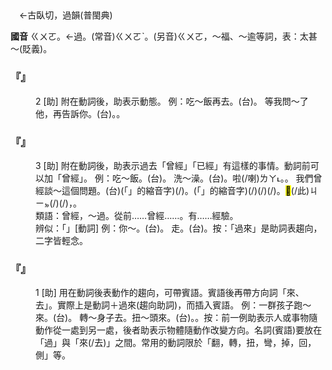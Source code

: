 
=={{ruby|過|·ㄍㄨㄛˋ}}==

　←古臥切，過韻{{ruby|＝|ㄍㄨㄛˋ}}(普閩典)

'''國音''' <rt>ㄍㄨㄛ</rt>。←過。(常音)<rt>ㄍㄨㄛˋ</rt>。(另音)<rt>ㄍㄨㄛ</rt>，～福、～逾等詞，表：太甚～(貶義)。

    

==='''『{{ruby|過|·ㄍㄨㄛˋ}}』'''===
:2  [助] 附在動詞後，助表示動態。 例：吃～飯再去。(台){{ruby|食|ㄐㄧㄚㆷ ͘}}{{ruby|<mark>&#xffad1;</mark>|ㄅㆭ˫}}{{ruby|飽|ㄅㄚˋ}}{{ruby|即|ㄐㄧㄚㆷ}}{{ruby|去|ㄎㄧ˪}}。 等我問～了他，再告訴你。(台){{ruby|等|ㄉㄢˋ}}{{ruby|我|ㆣㄨㄚˋ}}{{ruby|問|ㄇㆭ˫}}{{ruby|伊|ㄧ}}{{ruby|了|ㄌㄧㄠˋ}}。{{ruby|即|ㄐㄧㄚㆷ}}{{ruby|共|ㄍㄚ˫}}{{ruby|汝|ㄌㄧˋ}}{{ruby|講|ㄍㆲˋ}}。
    

==='''『{{ruby|過|·ㄍㄨㄛˋ}}』'''===
:3  [助] 附在動詞後，助表示過去「曾經」「已經」有這樣的事情。動詞前可以加「曾經」。 例：吃～飯。(台){{ruby|有|ㄨ˫}}{{ruby|食|ㄐㄧㄚㆷ ͘}}{{ruby|飯|ㄅㆭ˫}}。 洗～澡。(台){{ruby|有|ㄨ˫}}{{ruby|洗|ㄙㄨㆤˋ}}{{ruby|/|ㄙㆤˋ}}{{ruby|身|ㄒㄧㄥ}}{{ruby|軀|ㄎㄨ}}。{{ruby|身|ㄒㄧㄥ}}{{ruby|軀|ㄎㄨ}}{{ruby|洗|ㄙㄨㆤˋ}}{{ruby|/|ㄙㆤˋ}}{{ruby|過|ㄍㆤ˪}}{{ruby|/|ㄍㄨㆤ˪}}啦(/喇)<rt>ㄌㄚ˪</rt>。{{ruby|洗|ㄙㄨㆤˋ}}{{ruby|/|ㄙㆤˋ}}{{ruby|了|ㄌㄧㄠˋ}}{{ruby|身|ㄒㄧㄥ}}{{ruby|軀|ㄎㄨ}}。 我們曾經談～這個問題。(台){{ruby|阮|ㆣㄨㄢˋ}}{{ruby|識|ㆠㄚㆵ}}{{ruby|談|ㄉㆰˊ}}{{ruby|過|ㄍㄨㆤ˪}}{{ruby|/|ㄍㆤ˪}}{{ruby|<mark>&#xffb50;</mark>|ㄐㄧㆵ}}(「{{ruby|此|ㄐㄧˋ}}{{ruby|一|ㄐㄧㆵ ͘}}」的縮音字)(/{{ruby|此|ㄐㄧㆵ}}){{ruby|個|ㆤˊ}}{{ruby|問|ㆠㄨㄣ˫}}{{ruby|題|ㄉㄨㆤˊ}}{{ruby|/|ㄉㆤˊ}}。{{ruby|阮|ㄍㄨㄢˋ}}{{ruby|有|ㄨ˫}}{{ruby|講|ㄍㆲˋ}}{{ruby|→|ㄍㆲ}}{{ruby|起|ㄎㄧˋ}}{{ruby|<mark>&#xffb50;</mark>|ㄐㄧㆵ}}(「{{ruby|此|ㄐㄧˋ}}{{ruby|一|ㄐㄧㆵ ͘}}」的縮音字)(/{{ruby|此|ㄐㄧㆵ}}){{ruby|項|ㄏㄤ˫}}{{ruby|載|ㄉㄞ˫}}(/{{ruby|戴|ㄉㄞ˪}}){{ruby|事|ㄐㄧ˪}}(/{{ruby|事|ㄉㄢ˫}}{{ruby|情|ㄐㄧ˪}})。<mark>&#xffb50;</mark>(/此)<rt>ㄐㄧㆵ</rt>{{ruby|項|ㄏㄤ˫}}{{ruby|載|ㄉㄞ˫}}(/{{ruby|戴|ㄉㄞ˪}}){{ruby|事|ㄐㄧ˪}}(/{{ruby|事|ㄉㄞ˫}}{{ruby|情|ㄐㄧ˪}})，{{ruby|阮|ㆣㄨㄢˋ}}{{ruby|曾|ㆠㄚㆵ}}{{ruby|談|ㄉㆰˊ}}{{ruby|過|ㄍㆤ˪}}{{ruby|/|ㄍㄨㆤ˪}}。
:類語：曾經，～過。從前……曾經……。有……經驗。
:
:辨似：「{{ruby|過|ㄍㄨㄛˋ}}{{ruby|來|·ㄌㄞˊ}}」[動詞] 例：你～。(台){{ruby|汝|ㄌㄧˋ}}{{ruby|→|ㄌㄧ}}{{ruby|過|ㄍㄨㆤ˪}}{{ruby|來|·ㄌㄞˊ}}。 走{{ruby|過|·ㄍㄨㄛˋ}}{{ruby|來|·ㄌㄞˊ}}。(台){{ruby|行|ㄍㄧㆩˊ}}{{ruby|過|ㄍㆤ˪}}{{ruby|/|ㄍㄨㆤ˪}}{{ruby|來|·ㄌㄞˊ}}。按：「過來」是助詞表趨向，二字皆輕念。
:
    

==='''『{{ruby|過|·ㄍㄨㄛˋ}}』'''===
:1  [助] 用在動詞後表動作的趨向，可帶賓語。賓語後再帶方向詞「來、去」。實際上是動詞＋過來(趨向助詞)，而插入賓語。 例：一群孩子跑～來。(台){{ruby|一|ㄐㄧㆵ ͘}}{{ruby|陣|ㄉㄧㄣ˫}}{{ruby|<mark>&#xffb51;</mark>|ㆣㄧㄣˋ}}{{ruby|仔|ㄚ}}{{ruby|走|ㄗㄠˋ}}{{ruby|過|ㄍㄨㆤ˪}}{{ruby|/|ㄍㆤ˪}}{{ruby|來|ㄌㄞˊ}}。 轉～身子去。扭～頭來。(台){{ruby|身|ㄒㄧㄥ}}{{ruby|軀|ㄎㄨ}}{{ruby|踅|ㄙㆤㆷ ͘}}{{ruby|輪|ㄌㄧㄣ˪}}{{ruby|轉|ㄉㆭˋ}}。{{ruby|頭|ㄊㄠˊ}}{{ruby|殼|ㄎㄚㆶ}}{{ruby|越|ㄨㄚㆵ ͘}}{{ruby|過|ㄍㄨㆤ˪}}{{ruby|/|ㄍㆤ˪}}{{ruby|來|·ㄌㄞˊ}}。按：前一例助表示人或事物隨動作從一處到另一處，後者助表示物體隨動作改變方向。名詞(賓語)要放在「過」與「來(/去)」之間。常用的動詞限於「翻，轉，扭，彎，掉，回，側」等。
    
